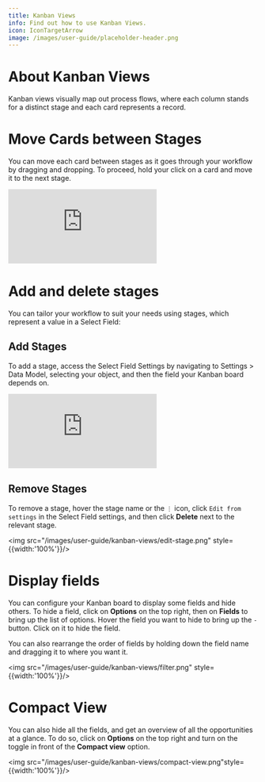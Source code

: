 ```yaml
---
title: Kanban Views
info: Find out how to use Kanban Views.
icon: IconTargetArrow
image: /images/user-guide/placeholder-header.png
---
```


# About Kanban Views

Kanban views visually map out process flows, where each column stands for a distinct stage and each card represents a record.

# Move Cards between Stages

 You can move each card between stages as it goes through your workflow by dragging and dropping. To proceed, hold your click on a card and move it to the next stage.

<div style={{padding:'69.01% 0 0 0', position:'relative'}}>
  <iframe 
    src="https://player.vimeo.com/video/927888627?autoplay=1&loop=1&autopause=0&background=1&amp;app_id=58479" 
    frameborder="0" 
    allow="autoplay; fullscreen; picture-in-picture; clipboard-write" 
    style={{
      position:'absolute',
      top:0,
      left:0,
      width:'100%',
      height:'100%',
      borderRadius: '16px', 
      border:'2px solid black'
    }}
    title="Export data"
  ></iframe>
</div>
<script src="https://player.vimeo.com/api/player.js"></script>

# Add and delete stages

You can tailor your workflow to suit your needs using stages, which represent a value in a Select Field:

## Add Stages

To add a stage, access the Select Field Settings by navigating to Settings > Data Model, selecting your object, and then the field your Kanban board depends on.

<div style={{padding:'69.01% 0 0 0', position:'relative'}}>
  <iframe 
    src="https://player.vimeo.com/video/927890428?autoplay=1&loop=1&autopause=0&background=1&amp;app_id=58479" 
    frameborder="0" 
    allow="autoplay; fullscreen; picture-in-picture; clipboard-write" 
    style={{
      position:'absolute',
      top:0,
      left:0,
      width:'100%',
      height:'100%',
      borderRadius: '16px', 
      border:'2px solid black'
    }}
    title="Export data"
  ></iframe>
</div>
<script src="https://player.vimeo.com/api/player.js"></script>

## Remove Stages

To remove a stage, hover the stage name or the `⋮` icon, click `Edit from settings` in the Select Field settings, and then click <b>Delete</b> next to the relevant stage.

<img src="/images/user-guide/kanban-views/edit-stage.png" style={{width:'100%'}}/>

# Display fields 

You can configure your Kanban board to display some fields and hide others. To hide a field, click on <b>Options</b> on the top right, then on <b>Fields</b> to bring up the list of options. Hover the field you want to hide to bring up the `-` button. Click on it to hide the field.  

You can also rearrange the order of fields by holding down the field name and dragging it to where you want it.

<img src="/images/user-guide/kanban-views/filter.png" style={{width:'100%'}}/>

# Compact View

You can also hide all the fields, and get an overview of all the opportunities at a glance. To do so, click on <b>Options</b> on the top right and turn on the toggle in front of the <b>Compact view</b> option. 

<img src="/images/user-guide/kanban-views/compact-view.png"style={{width:'100%'}}/>